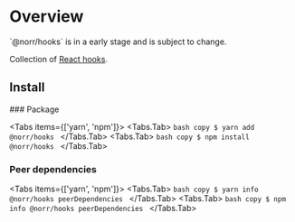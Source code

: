 
# Overview

<Callout type="error" emoji="🚫">
  `@norr/hooks` is in a early stage and is subject to change.
</Callout>

Collection of [React hooks](https://react.dev/reference/react/hooks).

## Install

<Steps>
  ### Package

  <Tabs items={['yarn', 'npm']}>
    <Tabs.Tab>
      ```bash copy
      $ yarn add @norr/hooks
      ```
    </Tabs.Tab>
    <Tabs.Tab>
      ```bash copy
      $ npm install @norr/hooks
      ```
    </Tabs.Tab>
  </Tabs>

  ### Peer dependencies

  <Tabs items={['yarn', 'npm']}>
    <Tabs.Tab>
      ```bash copy
      $ yarn info @norr/hooks peerDependencies
      ```
    </Tabs.Tab>
    <Tabs.Tab>
      ```bash copy
      $ npm info @norr/hooks peerDependencies
      ```
    </Tabs.Tab>
  </Tabs>
</Steps>
